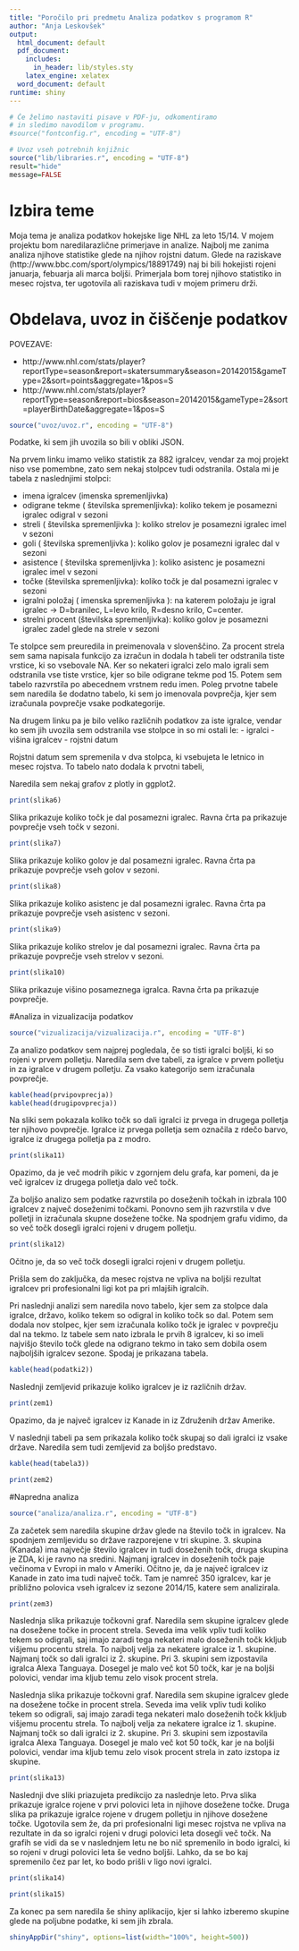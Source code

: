 ```yaml
---
title: "Poročilo pri predmetu Analiza podatkov s programom R"
author: "Anja Leskovšek"
output:
  html_document: default
  pdf_document:
    includes:
      in_header: lib/styles.sty
    latex_engine: xelatex
  word_document: default
runtime: shiny
---
```


```r
# Če želimo nastaviti pisave v PDF-ju, odkomentiramo
# in sledimo navodilom v programu.
#source("fontconfig.r", encoding = "UTF-8")

# Uvoz vseh potrebnih knjižnic
source("lib/libraries.r", encoding = "UTF-8")
result="hide"
message=FALSE
```


# Izbira teme
Moja tema je analiza podatkov hokejske lige NHL za leto 15/14.
V mojem projektu bom naredilarazlične primerjave in analize.  Najbolj me zanima analiza njihove statistike glede na njihov rojstni datum. Glede na raziskave (http://www.bbc.com/sport/olympics/18891749) naj bi bili hokejisti rojeni januarja, febuarja ali marca boljši. Primerjala bom torej njihovo statistiko in mesec rojstva, ter ugotovila ali raziskava tudi v mojem primeru drži. 



# Obdelava, uvoz in čiščenje podatkov
POVEZAVE:

- http://www.nhl.com/stats/player?reportType=season&report=skatersummary&season=20142015&gameType=2&sort=points&aggregate=1&pos=S
- http://www.nhl.com/stats/player?reportType=season&report=bios&season=20142015&gameType=2&sort=playerBirthDate&aggregate=1&pos=S




```r
source("uvoz/uvoz.r", encoding = "UTF-8")
```
Podatke, ki sem jih uvozila so bili v obliki JSON. 

Na prvem linku imamo veliko statistik za 882 igralcev, vendar za moj projekt niso vse pomembne, zato sem nekaj stolpcev tudi odstranila. Ostala mi je tabela z naslednjimi stolpci:

- imena igralcev (imenska spremenljivka)
- odigrane tekme ( številska spremenljivka): koliko tekem je posamezni igralec odigral v sezoni
- streli ( številska spremenljivka ): koliko strelov je posamezni igralec imel v sezoni
- goli ( številska spremenljivka ): koliko golov je posamezni igralec dal v sezoni
- asistence ( številska spremenljivka ): koliko asistenc je posamezni igralec imel v sezoni
- točke (številska spremenljivka): koliko točk je dal posamezni igralec v sezoni
- igralni položaj ( imenska spremenljivka ): na katerem položaju je igral igralec -> D=branilec, L=levo krilo, R=desno krilo, C=center.
- strelni procent (številska spremenljivka): koliko golov je posamezni igralec zadel glede na strele v sezoni


Te stolpce sem preuredila in preimenovala v slovenščino. Za procent strela sem sama napisala funkcijo za izračun in dodala h tabeli ter odstranila tiste vrstice, ki so vsebovale NA. Ker so nekateri igralci zelo malo igrali sem odstranila vse tiste vrstice, kjer so bile odigrane tekme pod 15. Potem sem tabelo razvrstila po abecednem vrstnem redu imen. Poleg prvotne tabele sem naredila še dodatno tabelo, ki sem jo imenovala povprečja, kjer sem izračunala povprečje vsake podkategorije.

Na drugem linku pa je bilo veliko različnih podatkov za iste igralce, vendar ko sem jih uvozila sem odstranila vse stolpce in so mi ostali le:
- igralci
- višina igralcev
- rojstni datum

Rojstni datum sem spremenila v dva stolpca, ki vsebujeta le letnico in mesec rojstva. To tabelo nato dodala k prvotni tabeli,

Naredila sem nekaj grafov z plotly in ggplot2. 




```r
print(slika6)
```





Slika prikazuje koliko točk je dal posamezni igralec. Ravna črta pa prikazuje povprečje vseh točk v sezoni.





```r
print(slika7)
```





Slika prikazuje koliko golov je dal posamezni igralec. Ravna črta pa prikazuje povprečje vseh golov v sezoni.




```r
print(slika8)
```





Slika prikazuje koliko asistenc je dal posamezni igralec. Ravna črta pa prikazuje povprečje vseh asistenc v sezoni.




```r
print(slika9)
```





Slika prikazuje koliko strelov je dal posamezni igralec. Ravna črta pa prikazuje povprečje vseh strelov v sezoni.




```r
print(slika10)
```





Slika prikazuje višino posameznega igralca. Ravna črta pa prikazuje povprečje.


#Analiza in vizualizacija podatkov

```r
source("vizualizacija/vizualizacija.r", encoding = "UTF-8")

```

Za analizo podatkov sem najprej pogledala, če so tisti igralci boljši, ki so rojeni v prvem polletju.  Naredila sem dve tabeli, za igralce v prvem polletju in za igralce v drugem polletju. Za vsako kategorijo sem izračunala povprečje.


```r
kable(head(prvipovprecja))
kable(head(drugipovprecja))
```

Na sliki sem pokazala koliko točk so dali igralci iz prvega in drugega polletja ter njihovo povprečje. Igralce iz prvega polletja sem označila z rdečo barvo, igralce iz drugega polletja pa z modro. 

```r
print(slika11)
```


Opazimo, da je več modrih pikic v zgornjem delu grafa, kar pomeni, da je več igralcev iz drugega polletja dalo več točk. 

Za boljšo analizo sem podatke razvrstila po doseženih točkah in izbrala 100 igralcev z največ doseženimi točkami. Ponovno sem jih razvrstila v dve polletji in izračunala skupne dosežene točke. Na spodnjem grafu vidimo, da so več točk dosegli igralci rojeni v drugem polletju.

```r
print(slika12)
```


Očitno je, da so več točk dosegli igralci rojeni v drugem polletju.

Prišla sem do zaključka, da mesec rojstva ne vpliva na boljši rezultat igralcev pri profesionalni ligi kot pa pri mlajših igralcih.




Pri naslednji analizi sem naredila novo tabelo, kjer sem za stolpce dala igralce, državo, koliko tekem so odigral in koliko točk so dal. Potem sem dodala nov stolpec, kjer sem izračunala koliko točk je igralec v povprečju dal na tekmo. Iz tabele sem nato izbrala le prvih 8 igralcev, ki so imeli najvišjo število točk glede na odigrano tekmo in tako sem dobila osem najboljših igralcev sezone. Spodaj je prikazana tabela.

```r
kable(head(podatki2))
```


Naslednji zemljevid prikazuje koliko igralcev je iz različnih držav.

```r
print(zem1)
```

Opazimo, da je največ igralcev iz Kanade in iz Združenih držav Amerike.

V naslednji tabeli pa sem prikazala koliko točk skupaj so dali igralci iz vsake države. Naredila sem tudi zemljevid za boljšo predstavo.

```r
kable(head(tabela3))
```

```r
print(zem2)
```


#Napredna analiza

```r
source("analiza/analiza.r", encoding = "UTF-8")
```

Za začetek sem naredila skupine držav glede na število točk in igralcev. Na spodnjem zemljevidu so države razporejene v tri skupine. 3. skupina (Kanada) ima največje število igralcev in tudi doseženih točk, druga skupina je ZDA, ki je ravno na sredini. Najmanj igralcev in doseženih točk paje večinoma v Evropi in malo v Ameriki. Očitno je, da je največ igralcev iz Kanade in zato ima tudi največ točk. Tam je namreč 350 igralcev, kar je približno polovica vseh igralcev iz sezone 2014/15, katere sem analizirala.

```r
print(zem3)
```


Naslednja slika prikazuje točkovni graf. Naredila sem skupine igralcev glede na dosežene točke in procent strela. Seveda ima velik vpliv tudi koliko tekem so odigrali, saj imajo zaradi tega nekateri malo doseženih točk kkljub višjemu procentu strela. To najbolj velja za nekatere igralce iz 1. skupine. Najmanj točk so dali igralci iz 2. skupine. Pri 3. skupini sem izpostavila igralca Alexa Tanguaya. Dosegel je malo več kot 50 točk, kar je na boljši polovici, vendar ima kljub temu zelo visok procent strela.

Naslednja slika prikazuje točkovni graf. Naredila sem skupine igralcev glede na dosežene točke in procent strela. Seveda ima velik vpliv tudi koliko tekem so odigrali, saj imajo zaradi tega nekateri malo doseženih točk kkljub višjemu procentu strela. To najbolj velja za nekatere igralce iz 1. skupine. Najmanj točk so dali igralci iz 2. skupine. Pri 3. skupini sem izpostavila igralca Alexa Tanguaya. Dosegel je malo več kot 50 točk, kar je na boljši polovici, vendar ima kljub temu zelo visok procent strela in zato izstopa iz skupine.


```r
print(slika13)
```

Naslednji dve sliki priazujeta predikcijo za naslednje leto. Prva slika prikazuje igralce rojene v prvi polovici leta in njihove dosežene točke. Druga slika pa prikazuje igralce rojene v drugem polletju in njihove dosežene točke. Ugotovila sem že, da pri profesionalni ligi mesec rojstva ne vpliva na rezultate in da so igralci rojeni v drugi polovici leta dosegli več točk. Na grafih se vidi da se v naslednjem letu ne bo nič spremenilo in bodo igralci, ki so rojeni v drugi polovici leta še vedno boljši. Lahko, da se bo kaj spremenilo čez par let, ko bodo prišli v ligo novi igralci. 

```r
print(slika14)
```

```r
print(slika15)
```

Za konec pa sem naredila še shiny aplikacijo, kjer si lahko izberemo skupine glede na poljubne podatke, ki sem jih zbrala. 

```r
shinyAppDir("shiny", options=list(width="100%", height=500))
```


